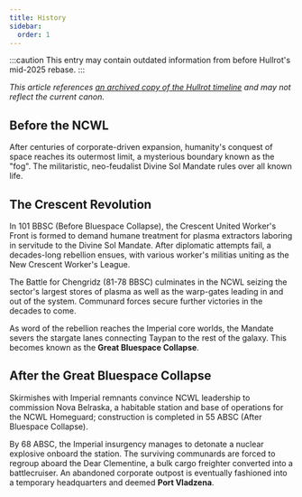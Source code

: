 ```yaml
---
title: History
sidebar:
  order: 1
---
```


:::caution
This entry may contain outdated information from before Hullrot's mid-2025 rebase.
:::

*This article references [an archived copy of the Hullrot timeline](https://web.archive.org/web/20240728024921/https://sector-crescent.fandom.com/wiki/Timeline) and may not reflect the current canon.*


## Before the NCWL

After centuries of corporate-driven expansion, humanity's conquest of space reaches its outermost limit, a mysterious boundary known as the "fog". The militaristic, neo-feudalist Divine Sol Mandate rules over all known life.


## The Crescent Revolution

In 101 BBSC (Before Bluespace Collapse), the Crescent United Worker's Front is formed to demand humane treatment for plasma extractors laboring in servitude to the Divine Sol Mandate. After diplomatic attempts fail, a decades-long rebellion ensues, with various worker's militias uniting as the New Crescent Worker's League.

The Battle for Chengridz (81-78 BBSC) culminates in the NCWL seizing the sector's largest stores of plasma as well as the warp-gates leading in and out of the system. Communard forces secure further victories in the decades to come.

As word of the rebellion reaches the Imperial core worlds, the Mandate severs the stargate lanes connecting Taypan to the rest of the galaxy. This becomes known as the **Great Bluespace Collapse**.

## After the Great Bluespace Collapse

Skirmishes with Imperial remnants convince NCWL leadership to commission Nova Belraska, a habitable station and base of operations for the NCWL Homeguard; construction is completed in 55 ABSC (After Bluespace Collapse).

By 68 ABSC, the Imperial insurgency manages to detonate a nuclear explosive onboard the station. The surviving communards are forced to regroup aboard the Dear Clementine, a bulk cargo freighter converted into a battlecruiser. An abandoned corporate outpost is eventually fashioned into a temporary headquarters and deemed **Port Vladzena**.